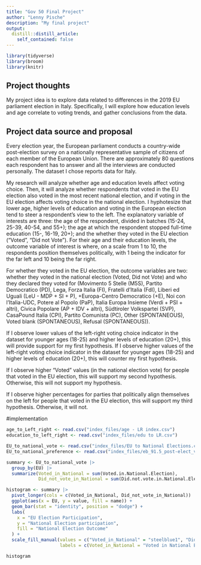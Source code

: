 ```yaml
---
title: "Gov 50 Final Project"
author: "Lenny Pische"
description: "My final project"
output:
  distill::distill_article:
    self_contained: false
---
```


```r
library(tidyverse)
library(broom)
library(knitr)
```

## Project thoughts


My project idea is to explore data related to differences in the 2019 EU parliament election in Italy.
Specifically, I will explore  how education levels and age correlate to voting trends, and gather conclusions from the data.


## Project data source and proposal
Every election year, the European parliament conducts a country-wide post-election survey on a nationally representative sample of citizens of each member of the European Union. There are approximately 80 questions each respondent has to answer and all the interviews are conducted personally. The dataset I chose reports data for Italy.

My research will analyze whether age and education levels affect voting choice. Then, it will analyze whether respondents that voted in the EU election also voted in the most recent national election, and if voting in the EU election affects voting choice in the national election. 
I hyphotesize that lower age, higher levels of education and voting in the European election tend to steer a respondent's view to the left. The explanatory variable of interests are three: the age of the respondent, divided in batches (15-24, 25-39, 40-54, and 55+); the age at which the respondent stopped full-time education (15-, 16-19, 20+); and the whether they voted in the EU election ("Voted", "Did not Vote"). For their age and their education levels, the outcome variable of interest is where, on a scale from 1 to 10, the respondents position themselves politically, with 1 being the indicator for the far left and 10 being the far right.

For whether they voted in the EU election, the outcome variables are two: whether they voted in the national election (Voted, Did not Vote) and who they declared they voted for (Movimento 5 Stelle (M5S), Partito Democratico (PD), Lega, Forza Italia (FI), Fratelli d'Italia (FdI), Liberi ed Uguali (LeU  - MDP + SI + P), +Europa-Centro Democratico (+E), Noi con l'Italia-UDC, Potere al Popolo (PaP), Italia Europa Insieme (Verdi + PSI + altri), Civica Popolare (AP + IDV + altri), Südtiroler Volkspartei (SVP), CasaPound Italia (CPI), Partito Comunista (PC), Other (SPONTANEOUS), Voted blank (SPONTANEOUS), Refusal (SPONTANEOUS)).

If I observe lower values of the left-right voting choice indicator in the dataset for younger ages (18-25) and higher levels of education (20+), this will provide support for my first hypothesis. If I observe higher values of the left-right voting choice indicator in the dataset for younger ages (18-25) and higher levels of education (20+), this will counter my first hypothesis. 

If I observe higher "Voted" values (in the national election vote) for people that voted in the EU election, this will support my second hypothesis. Otherwise, this will not support my hypothesis.

If I observe higher percentages for parties that politically align themselves  on the left for people that voted in the EU election, this will support my third hypothesis. Otherwise, it will not. 


#implementation

```r

age_to_Left_right <- read.csv("index_files/age - LR index.csv")
education_to_left_right <- read.csv("index_files/edu to LR.csv")

EU_to_national_vote <- read.csv("index_files/EU to National Elections.csv")
EU_to_national_preference <- read.csv("index_files/eb_91.5_post-elect_volume C_IT copy.csv")

summary <- EU_to_national_vote |>
  group_by(EU) |>
  summarize(Voted_in_National = sum(Voted.in.National.Election),
            Did_not_vote_in_National = sum(Did.not.vote.in.National.Election))

histogram <- summary |>
  pivot_longer(cols = c(Voted_in_National, Did_not_vote_in_National)) |>
  ggplot(aes(x = EU, y = value, fill = name)) +
  geom_bar(stat = "identity", position = "dodge") +
  labs(
    x = "EU Election Participation",
    y = "National Election participation",
    fill = "National Election Outcome"
  ) +
  scale_fill_manual(values = c("Voted_in_National" = "steelblue1", "Did_not_vote_in_National" = "indianred3"),
                    labels = c(Voted_in_National = "Voted in National Election", Did_not_vote_in_National = "Did not vote in National Election"))

histogram

```

